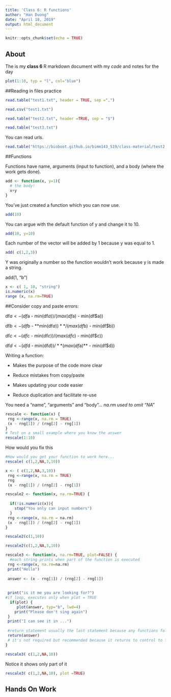 ```yaml
---
title: 'Class 6: R functions'
author: "Han Duong"
date: "April 18, 2019"
output: html_document
---
```


```r
knitr::opts_chunk$set(echo = TRUE)
```

## About
The is my **class 6** R markdown document with my *code* and notes for the day

```r
plot(1:10, typ = "l", col="blue")
```

##Reading in files practice
```r
read.table("test1.txt", header = TRUE, sep =",")
```


```r
read.csv("test1.txt")
```

```r
read.table("test2.txt", header =TRUE, sep = "$")
```
```r
read.table("test3.txt")

```

You can read urls. 
```r
read.table("https://bioboot.github.io/bimm143_S19/class-material/test2.txt", header = TRUE, sep = "$")
```
##Functions

Functions have name, arguments (input to function), and a body (where the work gets done). 

```r
add <- function(x, y=1){
  # the body!
  x+y
}
```

You've just created a function which you can now use.

```r
add(10)
```

You can argue with the default function of y and change it to 10. 
```r
add(10, y=10)
```
Each number of the vector will be added by 1 because y was equal to 1. 
```r
add( c(1,2,3))
```
Y was originally a number so the function wouldn't work because y is made a string. 

add(1, "b")

```r
x <- c( 1, 10, "string")
is.numeric(x) 
range (x, na.rm=TRUE)
```


##Consider copy and paste errors:

df$a <- (df$a - min(df$a)) / (max(df$a) - min(df$a))

df$b <- (df$b - **min(df$a))** / (max(df$b) - min(df$b))

df$c <- (df$c - min(df$c)) / (max(df$c) - min(df$c))

df$d <- (df$d - min(df$d)) / **(max(df$a)** - min(df$d))

Writing a function: 

- Makes the purpose of the code more clear

- Reduce mistakes from copy/paste

- Makes updating your code easier

- Reduce duplication and facilitate re-use


You need a “name”, “arguments” and “body”…
*na.rm used to omit "NA"*
```r
rescale <- function(x) {
 rng <-range(x, na.rm = TRUE)
 (x - rng[1]) / (rng[2] - rng[1])
}
# Test on a small example where you know the answer
rescale(1:10)
```
How would you fix this 
```r
#How would you get your function to work here...
rescale( c(1,2,NA,3,10))
```
```r
x <- ( c(1,2,NA,3,10))
 rng <-range(x, na.rm = TRUE)
 rng
 (x - rng[1]) / (rng[2] - rng[1])

```

```r
rescale2 <- function(x, na.rm=TRUE) {
  
  if(!is.numeric(x)){
    stop("You only can input numbers")
  }
 rng <-range(x, na.rm = na.rm)
 (x - rng[1]) / (rng[2] - rng[1])
}
```

```r
rescale2(c(1,10))
```

```r
rescale2(c(1,2,NA,3,10))
```

```r
rescale3 <- function(x, na.rm=TRUE, plot=FALSE) {
  #each string prints when part of the function is executed
 rng <-range(x, na.rm=na.rm)
 print("Hello")
 
 answer <- (x - rng[1]) / (rng[2] - rng[1])
 
 
 print("is it me you are looking for?")
#if loop, executes only when plot = TRUE
  if(plot) {
     plot(answer, typ="b", lwd=4)
    print("Please don't sing again")
 }
 print("I can see it in ...")
 
 #return statement usually the last statement because any functions following it will be ignored. 
 return(answer)
 # it's not required but recommended because it returns to control to the code that called it
}
```

```r
rescale3( c(1,2,NA,10))
```

Notice it shows only part of it
```r
rescale3( c(1,2,NA,10), plot =TRUE)
```


## Hands On Work 






























